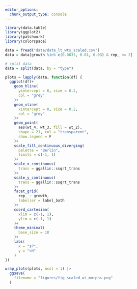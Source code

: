 ```yaml
---
editor_options: 
  chunk_output_type: console
---
```


```r
library(data.table)
library(ggplot2)
library(patchwork)
library(colorspace)
```


```r
data = fread("data/data_lt_wts_scaled.csv")
data = data[growth %in% c(0.0033, 0.01, 0.03) & rep_ <= 3]

# split data
data = split(data, by = "type")
```

```r
plots = lapply(data, function(df) {
  ggplot(df)+
    geom_hline(
      yintercept = 0, size = 0.2,
      col = "grey"
    )+
    geom_vline(
      xintercept = 0, size = 0.2,
      col = "grey"
    )+
    geom_point(
      aes(wt_4, wt_3, fill = wt_2),
      shape = 21, col = "transparent",
      show.legend = F
    )+
    scale_fill_continuous_diverging(
      palette = "Berlin",
      limits = c(-1, 1)
    )+
    scale_x_continuous(
      trans = ggallin::ssqrt_trans
    )+
    scale_y_continuous(
      trans = ggallin::ssqrt_trans
    )+
    facet_grid(
      rep_ ~ growth,
      labeller = label_both
    )+
    coord_cartesian(
      xlim = c(-1, 1),
      ylim = c(-1, 1)
    )+
    theme_minimal(
      base_size = 10
    )+
    labs(
      x = "sP",
      y = "sH"
    )
})

wrap_plots(plots, ncol = 1) |>
  ggsave(
    filename = "figures/fig_scaled_wt_morphs.png"
  )
```

